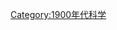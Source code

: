 {{依分類劃分的年份
|m=1
|c=9
|d=0
|y=8
|cat=科學
|sortkey=科學
|in=
|parent=20世纪各年科学
}}
[[Category:1900年代科学|Category:1900年代科学]]
{{Commonscat|1908 in science}}